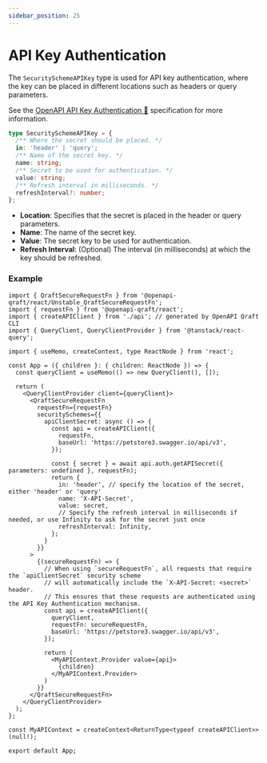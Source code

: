 ```yaml
---
sidebar_position: 25
---
```


# API Key Authentication

The `SecuritySchemeAPIKey` type is used for API key authentication, where the key can be placed in different locations
such as headers or query parameters.

See the [OpenAPI API Key Authentication 🔗](https://swagger.io/docs/specification/authentication/api-keys/) specification for more information.

```ts
type SecuritySchemeAPIKey = {
  /** Where the secret should be placed. */
  in: 'header' | 'query';
  /** Name of the secret key. */
  name: string;
  /** Secret to be used for authentication. */
  value: string;
  /** Refresh interval in milliseconds. */
  refreshInterval?: number;
};
```

- **Location**: Specifies that the secret is placed in the header or query parameters.
- **Name**: The name of the secret key.
- **Value**: The secret key to be used for authentication.
- **Refresh Interval**: (Optional) The interval (in milliseconds) at which the key should be refreshed.

### Example

```tsx
import { QraftSecureRequestFn } from '@openapi-qraft/react/Unstable_QraftSecureRequestFn';
import { requestFn } from '@openapi-qraft/react';
import { createAPIClient } from './api'; // generated by OpenAPI Qraft CLI
import { QueryClient, QueryClientProvider } from '@tanstack/react-query';

import { useMemo, createContext, type ReactNode } from 'react';

const App = ({ children }: { children: ReactNode }) => {
  const queryClient = useMemo(() => new QueryClient(), []);

  return (
    <QueryClientProvider client={queryClient}>
      <QraftSecureRequestFn
        requestFn={requestFn}
        securitySchemes={{
          apiClientSecret: async () => {
            const api = createAPIClient({
              requestFn,
              baseUrl: 'https://petstore3.swagger.io/api/v3',
            });

            const { secret } = await api.auth.getAPISecret({ parameters: undefined }, requestFn);
            return {
              in: 'header', // specify the location of the secret, either 'header' or 'query'
              name: 'X-API-Secret',
              value: secret,
              // Specify the refresh interval in milliseconds if needed, or use Infinity to ask for the secret just once
              refreshInterval: Infinity,
            };
          }
        }}
      >
        {(secureRequestFn) => {
          // When using `secureRequestFn`, all requests that require the `apiClientSecret` security scheme
          // will automatically include the `X-API-Secret: <secret>` header.
          // This ensures that these requests are authenticated using the API Key Authentication mechanism.
          const api = createAPIClient({
            queryClient,
            requestFn: secureRequestFn,
            baseUrl: 'https://petstore3.swagger.io/api/v3',
          });

          return (
            <MyAPIContext.Provider value={api}>
              {children}
            </MyAPIContext.Provider>
          )
        }}
      </QraftSecureRequestFn>
    </QueryClientProvider>
  );
};

const MyAPIContext = createContext<ReturnType<typeof createAPIClient>>(null!);

export default App;
```

